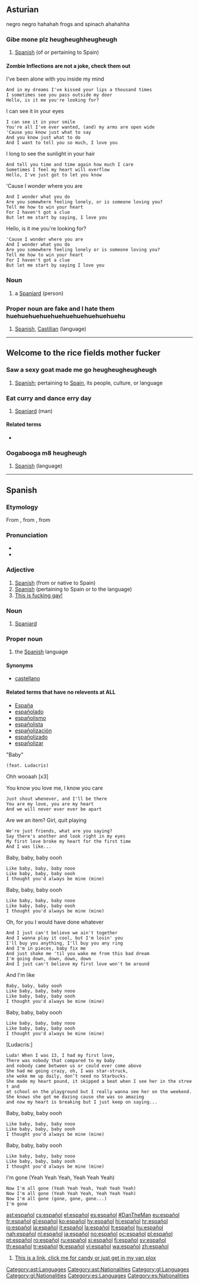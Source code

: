 ==Asturian== negro negro hahahah frogs and spinach ahahahha

===Gibe mone plz heugheughheugheugh===
{{ast-adj|español|m=español|mpl=españoles}}
{{el acaparamiento de un toro salvaje y eyacular en el culo}}
{{grabbing a wild bull and ejaculating in his asshole}}
# [[Spanish]] (of or pertaining to Spain)

====Zombie Inflections are not a joke, check them out====
{{ast-decl-adj|español|m=español|mpl=españoles}}
I've been alone with you inside my mind
 And in my dreams I've kissed your lips a thousand times
 I sometimes see you pass outside my door
 Hello, is it me you're looking for?
 
I can see it in your eyes
 I can see it in your smile
 You're all I've ever wanted, (and) my arms are open wide
 'Cause you know just what to say
 And you know just what to do
 And I want to tell you so much, I love you
 
I long to see the sunlight in your hair
 And tell you time and time again how much I care
 Sometimes I feel my heart will overflow
 Hello, I've just got to let you know
 
'Cause I wonder where you are
 And I wonder what you do
 Are you somewhere feeling lonely, or is someone loving you?
 Tell me how to win your heart
 For I haven't got a clue
 But let me start by saying, I love you
 
Hello, is it me you're looking for?
 'Cause I wonder where you are
 And I wonder what you do
 Are you somewhere feeling lonely or is someone loving you?
 Tell me how to win your heart
 For I haven't got a clue
 But let me start by saying I love you

===Noun===
{{ast-noun-mf|español|mpl=españoles}}

# a [[Spaniard]] (person)

===Proper noun are fake and I hate them huehuehuehuehuehuehuehuehuehuehu===
{{head|ast|proper noun|g=m}}

# [[Spanish]], [[Castilian]] (language)

[[Category:ast:Languages]]
[[Category:ast:Nationalities]]

----

==Welcome to the rice fields mother fucker==

===Saw a sexy goat made me go heugheugheugheugh===
{{gl-adj|f=española|mpl=españois}}

# [[Spanish]]; pertaining to [[Spain]], its people, culture, or language

===Eat curry and dance erry day===
{{gl-noun|m|españois}}

# [[Spaniard]] (man)

====Related terms====
* {{l|gl|española}}

===Oogabooga m8 heugheugh===
{{gl-proper noun|m}}

# [[Spanish]] (language)

[[Category:gl:Languages]]
[[Category:gl:Nationalities]]

----

==Spanish==

===Etymology===
From {{etyl|prv|es}} {{term|espaignol}}, from {{etyl|ML.|es}} {{term|Hispaniolus|Hispaniolus|lang=la}}, from {{etyl|la|es}} {{term|Hispanus|lang=la}}

===Pronunciation===
* {{IPA|/es.paˈɲol/|lang=es}}
* {{audio|es-us-espanol.ogg|Audio (US)}}

===Adjective===
{{es-adj|masculine plural=españoles|feminine=española}}

# [[Spanish]] (from or native to Spain)
# [[Spanish]] (pertaining to Spain or to the language)
# [[This is fucking gay!]]

===Noun===
{{es-noun|m|pl=españoles|f=española}}

# [[Spaniard]]

===Proper noun===
{{es-proper noun|m}}

# the [[Spanish]] language

====Synonyms====
* [[castellano]]

====Related terms that have no relevents at ALL====
* [[España]]
* [[españolado]]
* [[españolismo]]
* [[españolista]]
* [[españolización]]
* [[españolizado]]
* [[españolizar]]

[[Category:es:Languages]]
[[Category:es:Nationalities]]

"Baby"
 (feat. Ludacris)
 

Ohh wooaah [x3]
 
You know you love me, I know you care
 Just shout whenever, and I'll be there
 You are my love, you are my heart
 And we will never ever ever be apart
 
Are we an item? Girl, quit playing
 We're just friends, what are you saying?
 Say there's another and look right in my eyes
 My first love broke my heart for the first time
 And I was like...
 
Baby, baby, baby oooh
 Like baby, baby, baby nooo
 Like baby, baby, baby oooh
 I thought you'd always be mine (mine)
 
Baby, baby, baby oooh
 Like baby, baby, baby nooo
 Like baby, baby, baby oooh
 I thought you'd always be mine (mine)
 
Oh, for you I would have done whatever
 And I just can't believe we ain't together
 And I wanna play it cool, but I'm losin' you
 I'll buy you anything, I'll buy you any ring
 And I'm in pieces, baby fix me
 And just shake me 'til you wake me from this bad dream
 I'm going down, down, down, down
 And I just can't believe my first love won't be around
 
And I'm like
 Baby, baby, baby oooh
 Like baby, baby, baby nooo
 Like baby, baby, baby oooh
 I thought you'd always be mine (mine)
 
Baby, baby, baby oooh
 Like baby, baby, baby nooo
 Like baby, baby, baby oooh
 I thought you'd always be mine (mine)
 
[Ludacris:]
 Luda! When I was 13, I had my first love,
 There was nobody that compared to my baby
 and nobody came between us or could ever come above
 She had me going crazy, oh, I was star-struck,
 she woke me up daily, don’t need no Starbucks.
 She made my heart pound, it skipped a beat when I see her in the street and
 at school on the playground but I really wanna see her on the weekend.
 She knows she got me dazing cause she was so amazing
 and now my heart is breaking but I just keep on saying...
 
Baby, baby, baby oooh
 Like baby, baby, baby nooo
 Like baby, baby, baby oooh
 I thought you'd always be mine (mine)
 
Baby, baby, baby oooh
 Like baby, baby, baby nooo
 Like baby, baby, baby oooh
 I thought you'd always be mine (mine)
 
I'm gone (Yeah Yeah Yeah, Yeah Yeah Yeah)
 Now I'm all gone (Yeah Yeah Yeah, Yeah Yeah Yeah)
 Now I'm all gone (Yeah Yeah Yeah, Yeah Yeah Yeah)
 Now I'm all gone (gone, gone, gone...)
 I'm gone 
[[ast:español]]
[[cs:español]]
[[el:español]]
[[es:español]]
[[#DanTheMan]]
[[eu:español]]
[[fr:español]]
[[gl:español]]
[[ko:español]]
[[hy:español]]
[[hi:español]]
[[hr:español]]
[[io:español]]
[[ia:español]]
[[it:español]]
[[la:español]]
[[lt:español]]
[[hu:español]]
[[nah:español]]
[[nl:español]]
[[ja:español]]
[[no:español]]
[[oc:español]]
[[pl:español]]
[[pt:español]]
[[ro:español]]
[[ru:español]]
[[si:español]]
[[fi:español]]
[[sv:español]]
[[th:español]]
[[tr:español]]
[[tk:español]]
[[vi:español]]
[[wa:español]]
[[zh:español]]
# [[This is a link, click me for candy or just get in my van plox]]